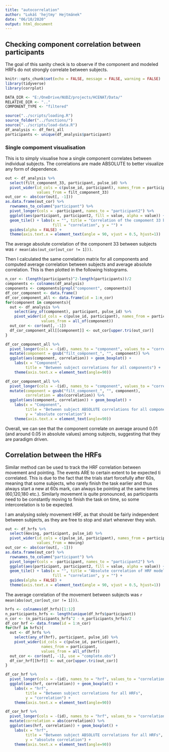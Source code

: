 ```yaml
---
title: "autocorrelation"
author: "Lukáš 'hejtmy' Hejtmánek"
date: "06/10/2020"
output: html_document
---
```


## Checking component correlation between participants

The goal of this sanity check is to observe if the component and modeled HRFs do not strongly correlate between subjects.
```r
knitr::opts_chunk$set(echo = FALSE, message = FALSE, warning = FALSE)
library(tidyverse)
library(corrplot)

DATA_DIR <- "E:/OneDrive/NUDZ/projects/HCENAT/Data/"
RELATIVE_DIR <- ".."
COMPONENT_TYPE <- "filtered"

source("../scripts/loading.R")
source_folder("../functions/")
source("../scripts/load-data.R")
df_analysis <- df_fmri_all
participants <- unique(df_analysis$participant)
```
### Single compoment visualisation

This is to simply visualise how a single component correlates between individual subjects. The correlations are made ABSOLUTE to better visualize any form of dependence.

```r
out <- df_analysis %>%
  select(filt_component_33, participant, pulse_id) %>%
  pivot_wider(id_cols = c(pulse_id, participant), names_from = participant, 
              values_from = filt_component_33)
out_cor <- abs(cor(out[, -1]))
as.data.frame(out_cor) %>%
  rownames_to_column("participant") %>%
  pivot_longer(cols = -participant, names_to = "participant2") %>%
  ggplot(aes(participant, participant2, fill = value, alpha = value)) + 
  geom_tile() + labs(x = "", title = "Correlation of the compoment 33 between subjects",
                     fill = "correlation", y = "") +
  guides(alpha = FALSE) +
  theme(axis.text.x = element_text(angle = 90, vjust = 0.5, hjust=1))
```

The average absolute correlation of the component 33 between subjects was `r mean(abs(out_cor[out_cor != 1]))`.

Then I calculated the same correlation matrix for all components and computed average correlation between subjects and average absolute correlation. This is then plotted in the following histograms.

```r
n_cor <- (length(participants)^2-length(participants))/2
components <- colnames(df_analysis)
components <- components[grepl("component", components)]
df_cor_component <- data.frame()
df_cor_component_all <- data.frame(id = 1:n_cor)
for(component in components){
  out <- df_analysis %>%
    select(any_of(component), participant, pulse_id) %>%
    pivot_wider(id_cols = c(pulse_id, participant), names_from = participant, 
                values_from = all_of(component))
  out_cor <- cor(out[, -1])
  df_cor_component_all[[component]] <- out_cor[upper.tri(out_cor)]
}
```

```r
df_cor_component_all %>%
  pivot_longer(cols = -(id), names_to = "component", values_to = "correlation") %>%
  mutate(component = gsub("filt_component_", "", component)) %>%
  ggplot(aes(component, correlation)) + geom_boxplot() +
    labs(x = "Component", 
         title = "Between subject correlations for all components") +
    theme(axis.text.x = element_text(angle=90))
```
```r
df_cor_component_all %>%
  pivot_longer(cols = -(id), names_to = "component", values_to = "correlation") %>%
  mutate(component = gsub("filt_component_", "", component), 
         correlation = abs(correlation)) %>%
  ggplot(aes(component, correlation)) + geom_boxplot() +
    labs(x = "Component", 
         title = "Between subject ABSOLUTE correlations for all components",
         y = "absolute correlation") +
    theme(axis.text.x = element_text(angle=90))
```

Overall, we can see that the component correlate on average around 0.01 (and around 0.05 in absolute values) among subjects, suggesting that they are paradigm driven.

## Correlation between the HRFs

Similar method can be used to track the HRF correlation between movement and pointing. The events ARE to certain extent to be expected ti correlated. This is due to the fact that the trials start forcefully after 60s, meaning that some subjects, who rarely finish the task earlier and thus always start a new at 60s mark, can always be pointing at the same times (60,120,180 etc.). Similarly movement is quite pronounced, as participants need to be constantly moving to finish the task on time, so some intercorelation is to be expected.

I am analysing solely movement HRF, as that should be fairly independent between subjects, as they are free to stop and start whenever they wish.

```r
out <- df_hrfs %>%
  select(moving, participant, pulse_id) %>%
  pivot_wider(id_cols = c(pulse_id, participant), names_from = participant, 
              values_from = moving)
out_cor <- abs(cor(out[, -1]))
as.data.frame(out_cor) %>%
  rownames_to_column("participant") %>%
  pivot_longer(cols = -participant, names_to = "participant2") %>%
  ggplot(aes(participant, participant2, fill = value, alpha = value)) + 
  geom_tile() + labs(x = "", title = "Absolute correlation of HRF modeled for movment between subjects",
                     fill = "correlation", y = "") +
  guides(alpha = FALSE) +
  theme(axis.text.x = element_text(angle = 90, vjust = 0.5, hjust=1))
```

The average correlation of the movement between subjects was `r mean(abs(out_cor[out_cor != 1]))`.

```r
hrfs <- colnames(df_hrfs)[1:12]
n_participants_hrfs <- length(unique(df_hrfs$participant))
n_cor <- (n_participants_hrfs^2 - n_participants_hrfs)/2
df_cor_hrf <- data.frame(id = 1:n_cor)
for(hrf in hrfs){
  out <- df_hrfs %>%
    select(any_of(hrf), participant, pulse_id) %>%
    pivot_wider(id_cols = c(pulse_id, participant),
                names_from = participant,
                values_from = all_of(hrf))
  out_cor <- cor(out[, -1], use = "complete.obs")
  df_cor_hrf[[hrf]] <- out_cor[upper.tri(out_cor)]
}
```

```r
df_cor_hrf %>%
  pivot_longer(cols = -(id), names_to = "hrf", values_to = "correlation") %>%
  ggplot(aes(hrf, correlation)) + geom_boxplot() +
    labs(x = "hrf", 
         title = "Between subject correlations for all HRFs",
         y = "correlation") +
    theme(axis.text.x = element_text(angle=90))

df_cor_hrf %>%
  pivot_longer(cols = -(id), names_to = "hrf", values_to = "correlation") %>%
  mutate(correlation = abs(correlation)) %>%
  ggplot(aes(hrf, correlation)) + geom_boxplot() +
    labs(x = "hrf", 
         title = "Between subject ABSOLUTE correlations for all HRFs",
         y = "absolute correlation") +
    theme(axis.text.x = element_text(angle=90))
```
